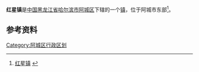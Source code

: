 {{中国乡级行政区
| 行政区全称 = 红星镇
| 上级行政区 = [[黑龙江省|黑龙江省]][[哈尔滨市|哈尔滨市]][[阿城区|阿城区]]
| 行政区类别 = [[镇|镇]]
| LowerDivisions = 5个行政村
| 行政区划代码 = 230112109
| 总面积 = 151.4平方公里
| 户籍人口 = 16003人
| 常住人口 = 
| 行政区划 = 
| 官方网站 =
| 邮政编码 =150000
| 毗邻行政区 =
}}

'''红星镇'''是[[中国|中国]][[黑龙江省|黑龙江省]][[哈尔滨市|哈尔滨市]][[阿城区|阿城区]]下辖的一个[[镇|镇]]，位于阿城市东部<ref>[http://www.chinaquhua.cn/heilongjiang/ 红星镇] {{webarchive|url=https://web.archive.org/web/20110822123644/http://www.chinaquhua.cn/heilongjiang/ |date=2011-08-22 }}</ref>。

==参考资料==
{{reflist}}

{{哈尔滨市阿城区行政区划}}

[[Category:阿城区行政区划|Category:阿城区行政区划]]